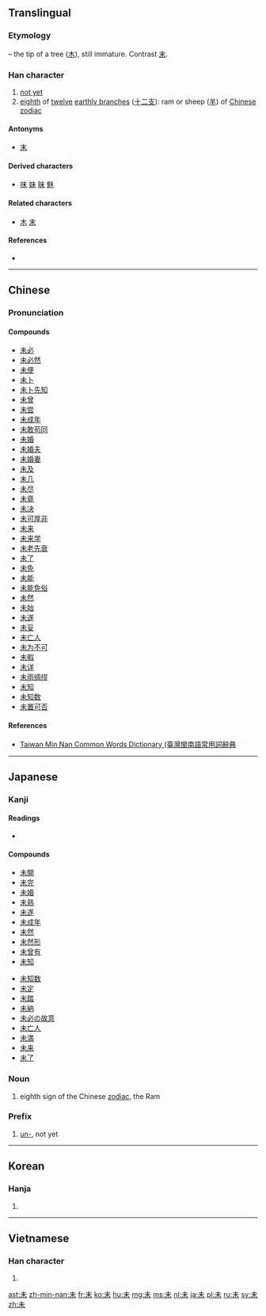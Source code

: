 {{also|末|禾|耒}}
==Translingual==
{{stroke order|strokes=5}}

===Etymology===
{{liushu|p}} – the tip of a tree ([[木]]), still immature. Contrast [[末]].

===Han character===
{{Han char|rn=75|rad=木|as=01|sn=5|four=5090<sub>0</sub>|canj=十木 (JD)}}

# [[not yet]]
# [[eighth]] of [[twelve]] [[earthly branch]]es ([[十二支]]): ram or sheep ([[羊]]) of [[W:Chinese zodiac|Chinese zodiac]]

====Antonyms====
* [[末]]

====Derived characters====
* [[味]] [[妹]] [[昧]] [[魅]]

====Related characters====
* [[木]] [[末]]

====References====
* {{Han ref|kx=0509.050|dkj=14419|dj=0890.030|hdz=21150.010|uh=672A|ud=26410|bh=A5BC|bd=42428}}

----

==Chinese==
{{zh-hanzi-box|[[未]]}}

===Pronunciation===
{{zh-pron
|m=wèi
|c=mei6
|mn=boē/bē/bī
|mn_note=boē, bē - vernacular, bī - literary
|mc=y
|oc=y
|cat=adv,n
}}

====Compounds====
* [[未必]]
* [[未必然]]
* [[未便]]
* [[未卜]]
* [[未卜先知]]
* [[未曾]]
* [[未尝]]
* [[未成年]]
* [[未敢苟同]]
* [[未婚]]
* [[未婚夫]]
* [[未婚妻]]
* [[未及]]
* [[未几]]
* [[未尽]]
* [[未竟]]
* [[未决]]
* [[未可厚非]]
* [[未来]]
* [[未来学]]
* [[未老先衰]]
* [[未了]]
* [[未免]]
* [[未能]]
* [[未能免俗]]
* [[未然]]
* [[未始]]
* [[未遂]]
* [[未妥]]
* [[未亡人]]
* [[未为不可]]
* [[未暇]]
* [[未详]]
* [[未雨绸缪]]
* [[未知]]
* [[未知数]]
* [[未置可否]]

====References====
*[http://twblg.dict.edu.tw/holodict_new/result_detail.jsp?n_no=1663&curpage=1&sample=%E6%9C%AA&radiobutton=1&querytarget=1&limit=20&pagenum=1&rowcount=15 Taiwan Min Nan Common Words Dictionary (臺灣閩南語常用詞辭典]

----

==Japanese==

===Kanji===
{{ja-kanji|grade=4|rs=木01}}

====Readings====
* {{ja-readings|goon=[[み]] (mi)|kanon=[[び]] (bi)|kun=[[いまだ]] (imada), [[ひつじ]] (hitsuji)}}

====Compounds====
{{top2}}
* [[未開]]
* [[未完]]
* [[未婚]]
* [[未熟]]
* [[未遂]]
* [[未成年]]
* [[未然]]
* [[未然形]]
* [[未曾有]]
* [[未知]]
{{mid2}}
* [[未知数]]
* [[未定]]
* [[未踏]]
* [[未納]]
* [[未必の故意]]
* [[未亡人]]
* [[未満]]
* [[未来]]
* [[未了]]
{{bottom}}

===Noun===
{{ja-noun|ひつじ}}

# {{context|astrology|lang=ja|sort=ひつじ}} eighth sign of the Chinese [[zodiac]], the Ram

===Prefix===
{{ja-pos|prefix|み}}

# [[un-]], not yet

----

==Korean==

===Hanja===
{{ko-hanja|hangeul=미|eumhun=|rv=mi|mr=mi|y=mi}}

# {{defn|lang=ko|sort=木01}}

----

==Vietnamese==

===Han character===
{{vi-hantu|[[vị]], [[mùi]]|rs=木01}}

# {{defn|lang=vi|sort=木01}}

[[ast:未]]
[[zh-min-nan:未]]
[[fr:未]]
[[ko:未]]
[[hu:未]]
[[mg:未]]
[[ms:未]]
[[nl:未]]
[[ja:未]]
[[pl:未]]
[[ru:未]]
[[sv:未]]
[[zh:未]]